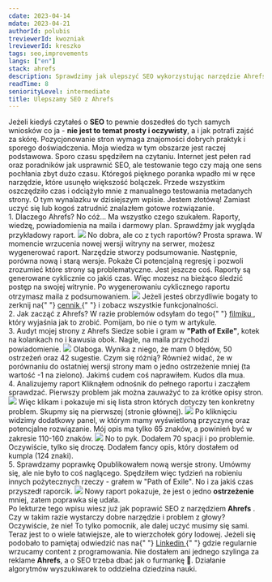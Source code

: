 ```yaml
---
cdate: 2023-04-14
mdate: 2023-04-21
authorId: polubis
treviewerId: kwozniak
lreviewerId: kreszko
tags: seo,improvements
langs: ["en"]
stack: ahrefs
description: Sprawdzimy jak ulepszyć SEO wykorzystując narzędzie Ahrefs oraz pobawimy się raportami, które dostępne są w darmowym planie.
readTime: 8
seniorityLevel: intermediate
title: Ulepszamy SEO z Ahrefs
---
```


<Prelude label="Wstęp">
  <M>
    Jeżeli kiedyś czytałeś o <B>SEO</B> to pewnie doszedłeś do tych samych
    wniosków co ja - <B>nie jest to temat prosty i oczywisty</B>, a i jak
    potrafi zajść za skórę.
  </M>
  <M>
    Pozycjonowanie stron wymaga znajomości dobrych praktyk i sporego
    doświadczenia. Moja wiedza w tym obszarze jest raczej podstawowa. Sporo
    czasu spędziłem na czytaniu. Internet jest pełen rad oraz poradników jak
    usprawnić SEO, ale testowanie tego czy mają one sens pochłania zbyt dużo
    czasu.
  </M>
  <M>
    Któregoś pięknego poranka wpadło mi w ręce narzędzie, które usunęło
    większość bolączek. Przede wszystkim oszczędziło czas i odciążyło mnie z
    manualnego testowania metadanych strony. O tym wynalazku w dzisiejszym
    wpisie.
  </M>
  <Hint hasBg>
    Jestem złotówą! Zamiast uczyć się lub kogoś zatrudnić znalazłem gotowe
    rozwiązanie.
  </Hint>
</Prelude>

<Section>
  <XL>1. Dlaczego Ahrefs?</XL>
  <M>
    No cóż... Ma wszystko czego szukałem. Raporty, wiedzę, powiadomienia na
    maila i darmowy plan. Sprawdźmy jak wygląda przykładowy raport.
  </M>
  <Img
    src="/assets/improving-seo-with-ahrefs/ahrefs-report.jpg"
    description="Wszystko proste i czytelne"
  />
  <M>
    No dobra, ale co z tych raportów? Prosta sprawa. W momencie wrzucenia nowej
    wersji witryny na serwer, możesz wygenerować raport. Narzędzie stworzy
    podsumowanie. Następnie, porówna nową i starą wersje. Pokaże Ci potencjalną
    regresję i pozwoli zrozumieć które strony są problematyczne.
  </M>
  <M>
    Jest jeszcze coś. Raporty są generowane cyklicznie co jakiś czas. Więc
    mozesz na bieżąco śledzić postęp na swojej witrynie. Po wygenerowaniu
    cyklicznego raportu otrzymasz maila z podsumowaniem.
  </M>
  <Img
    src="/assets/improving-seo-with-ahrefs/ahrefs.jpg"
    description="Dzień dobry od Ahrefs"
  />
  <Hint hasBg>
    Jeżeli jesteś obrzydliwie bogaty to zerknij na{" "}
    <A href="https://ahrefs.com/pricing" outside>
      cennik
    </A>{" "}
    i zobacz wszystkie funkcjonalności.
  </Hint>
</Section>

<Section>
  <XL>2. Jak zacząć z Ahrefs?</XL>
  <List items="Załóż konto,Podłącz stronę,Zaloguj się,Przejdź do zakładki Side Audit,Wygeneruj pierwszy raport" />
  <M>
    W razie problemów odsyłam do tego{" "}
    <A href="https://www.youtube.com/watch?v=oJPGa0J6p5Q&t=1s" outside>
      filmiku
    </A>
    , który wyjaśnia jak to zrobić. Pomijam, bo nie o tym w artykule.
  </M>
</Section>

<Section>
  <XL>3. Audyt mojej strony z Ahrefs</XL>
  <M>
    Siedze sobie i gram w <B>"Path of Exile"</B>, kotek na kolankach no i
    kawusia obok. Nagle, na maila przychodzi powiadomienie.
  </M>
  <Img
    src="/assets/improving-seo-with-ahrefs/ahrefs.jpg"
    description="Ziomeczku jest problem :/"
  />
  <M>
    Olaboga. Wynika z niego, że mam 0 błędów, 50 ostrzeżeń oraz 42 sugestie.
    Czym się różnią?
  </M>
  <List items="Błędy z pewnością wpłyną negatywnie na twoją witrynę, Ostrzeżenia mogą lecz nie muszą, Sugestie to dodatkowe ulepszenia dla purystów SEO (e tam)" />
  <M>
    Również widać, że w porównaniu do ostatniej wersji strony mam o jedno
    ostrzeżenie mniej (ta wartość -1 na zielono).
  </M>
  <Hint hasBg>Jakimś cudem coś naprawiłem. Kudos dla mua.</Hint>
</Section>

<Section>
  <XL>4. Analizujemy raport</XL>
  <M>
    Kliknąłem odnośnik do pełnego raportu i zacząłem sprawdzać. Pierwszy problem
    jak można zauważyć to za krótke opisy stron.
  </M>
  <Img src="/assets/improving-seo-with-ahrefs/description-link.jpg" />
  <M>
    Więc klikam i pokazuje mi się lista stron których dotyczy ten konkretny
    problem. Skupmy się na pierwszej (stronie głównej).
  </M>
  <Img src="/assets/improving-seo-with-ahrefs/problems.jpg" />
  <M>
    Po kliknięciu widzimy dodatkowy panel, w którym mamy wyświetloną przyczynę
    oraz potencjalne rozwiązanie. Mój opis ma tylko 65 znaków, a powinień być w
    zakresie 110-160 znaków.
  </M>
  <Img
    src="/assets/improving-seo-with-ahrefs/panel.png"
    description="1 ostrzeżenie i 1 pierdoła"
  />
  <M>
    No to pyk. Dodałem 70 spacji i po problemie. Oczywiście, tylko się droczę.
    Dodałem fancy opis, który dostałem od kumpla (124 znaki).
  </M>
</Section>

<Section>
  <XL>5. Sprawdzamy poprawkę</XL>
  <M>
    Opublikowałem nową wersje strony. Umówmy się, ale nie było to coś naglącego.
    Spędziłem więc tydzień na robieniu innych pożytecznych rzeczy - grałem w
    "Path of Exile". No i za jakiś czas przyszedł raporcik.
  </M>
  <Img src="/assets/improving-seo-with-ahrefs/final.jpg" description="Lepiej" />
  <M>
    Nowy raport pokazuje, że jest o jedno <B>ostrzeżenie</B> mniej, zatem
    poprawka się udała.
  </M>
</Section>

<Summary label="Podsumowanie">
  <M>
    Po lekturze tego wpisu wiesz już jak poprawić SEO z narzędziem <B>Ahrefs</B>
    . Czy w takim razie wystarczy dobre narzędzie i problem z głowy? Oczywiście,
    że nie! To tylko pomocnik, ale dalej uczyć musimy się sami. Teraz jest to o
    wiele łatwiejsze, ale to wierzchołek góry lodowej.
  </M>
  <M>
    Jeżeli się podobało to pamiętaj odwiedzić nas na{" "}
    <A href="https://www.linkedin.com/in/adrian-po%C5%82ubi%C5%84ski-281ab2172/" outside>
      Linkedin
    </A>{" "}
    gdzie regularnie wrzucamy content z programowania.
  </M>
  <Hint hasBg>
    Nie dostałem ani jednego szylinga za reklame <B>Ahrefs</B>, a o SEO trzeba
    dbać jak o furmankę 🚗. Działanie algorytmów wyszukiwarek to oddzielna
    dziedzina nauki.
  </Hint>
</Summary>
